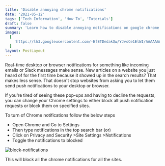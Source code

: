 ```yaml
---
title: 'Disable annoying chrome notifications'
date: '2021-05-12'
tags: ['Tech Information', 'How To', 'Tutorials']
draft: false
summary: 'Learn how to disable annoying notifications on google chrome.'
images:
  [
    'https://lh3.googleusercontent.com/-EfETDedakQw/YJvsCe1ElWI/AAAAAAAAAHk/xiO0NjfTXGMnGaXg-IC551xj2BnNU8AJACLcBGAsYHQ/w606-h395/image.png',
  ]
layout: PostLayout
---
```


Real-time desktop or browser notifications for something like incoming emails or Slack messages make sense. New articles on a website you just heard of for the first time because it showed up in the search results? That makes less sense. That doesn't stop websites from asking you to let them send push notifications to your desktop or browser.

If you're tired of seeing these pop-ups and having to decline the requests, you can change your Chrome settings to either block all push notification requests or block them on specified sites.

To turn of Chrome notifications follow the below steps

- Open Chrome and Go to Settings
- Then type notifications in the top search bar (or)
- Click on Privacy and Security >Site Settings >Notifications
- Toggle the notifications to blocked

![block-notifications](https://lh3.googleusercontent.com/-EfETDedakQw/YJvsCe1ElWI/AAAAAAAAAHk/xiO0NjfTXGMnGaXg-IC551xj2BnNU8AJACLcBGAsYHQ/w606-h395/image.png)

This will block all the chrome notifications for all the sites.
